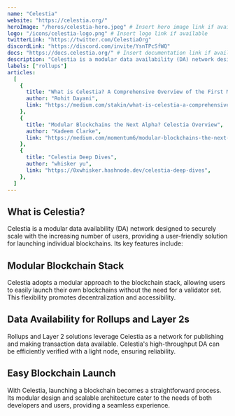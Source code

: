 ---
name: "Celestia"
website: "https://celestia.org/"
heroImage: "/heros/celestia-hero.jpeg" # Insert hero image link if available
logo: "/icons/celestia-logo.png" # Insert logo link if available
twitterLink: "https://twitter.com/CelestiaOrg"
discordLink: "https://discord.com/invite/YsnTPcSfWQ"
docs: "https://docs.celestia.org/" # Insert documentation link if available
description: "Celestia is a modular data availability (DA) network designed to securely scale with the number of users, providing an easy solution for launching individual blockchains."
labels: ["rollups"]
articles:
  [
    {
      title: "What is Celestia? A Comprehensive Overview of the First Modular Blockchain",
      author: "Rohit Dayani",
      link: "https://medium.com/stakin/what-is-celestia-a-comprehensive-overview-of-the-first-modular-blockchain-c02db079b760",
    },
    {
      title: "Modular Blockchains the Next Alpha? Celestia Overview",
      author: "Kadeem Clarke",
      link: "https://medium.com/momentum6/modular-blockchains-the-next-alpha-celestia-overview-456ca5bbf9b1",
    },
    {
      title: "Celestia Deep Dives",
      author: "whisker yu",
      link: "https://0xwhisker.hashnode.dev/celestia-deep-dives",
    },
  ]
---

## What is Celestia?

Celestia is a modular data availability (DA) network designed to securely scale with the increasing number of users, providing a user-friendly solution for launching individual blockchains. Its key features include:

## Modular Blockchain Stack

Celestia adopts a modular approach to the blockchain stack, allowing users to easily launch their own blockchains without the need for a validator set. This flexibility promotes decentralization and accessibility.

## Data Availability for Rollups and Layer 2s

Rollups and Layer 2 solutions leverage Celestia as a network for publishing and making transaction data available. Celestia's high-throughput DA can be efficiently verified with a light node, ensuring reliability.

## Easy Blockchain Launch

With Celestia, launching a blockchain becomes a straightforward process. Its modular design and scalable architecture cater to the needs of both developers and users, providing a seamless experience.
